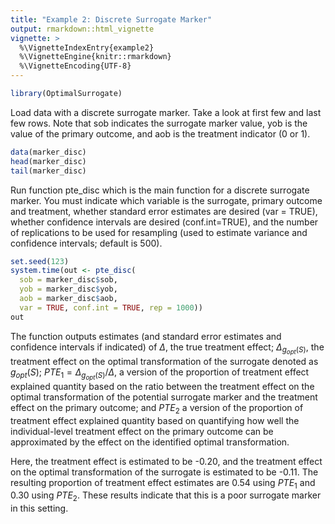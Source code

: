 ```yaml
---
title: "Example 2: Discrete Surrogate Marker"
output: rmarkdown::html_vignette
vignette: >
  %\VignetteIndexEntry{example2}
  %\VignetteEngine{knitr::rmarkdown}
  %\VignetteEncoding{UTF-8}
---
```


```r
library(OptimalSurrogate)
```

Load data with a discrete surrogate marker. Take a look at first few and last few rows. Note that sob indicates the surrogate marker value, yob is the value of the primary outcome, and aob is the treatment indicator (0 or 1).

```r
data(marker_disc)
head(marker_disc)
tail(marker_disc)
```

Run function pte_disc which is the main function for a discrete surrogate marker. You must indicate which variable is the surrogate, primary outcome and treatment, whether standard error estimates are desired (var = TRUE), whether confidence intervals are desired (conf.int=TRUE), and the number of replications to be used for resampling (used to estimate variance and confidence intervals; default is 500). 

```r
set.seed(123)
system.time(out <- pte_disc(
  sob = marker_disc$sob, 
  yob = marker_disc$yob, 
  aob = marker_disc$aob, 
  var = TRUE, conf.int = TRUE, rep = 1000))
out
```

The function outputs estimates (and standard error estimates and confidence intervals if indicated) of $\Delta$, the true treatment effect; $\Delta_{g_{opt}(S)}$, the treatment effect on the optimal transformation of the surrogate denoted as $g_{opt}(S)$; $PTE_1 =\Delta_{g_{opt}(S)} / \Delta$, a version of the proportion of treatment effect explained quantity based on the ratio between the treatment effect on the optimal transformation of the potential surrogate marker and the treatment effect on the primary outcome; and $PTE_2$ a version of the proportion of treatment effect explained quantity based on quantifying how well the individual-level treatment effect on the primary outcome can be approximated by the effect on the identified optimal transformation. 

Here, the treatment effect is estimated to be -0.20, and the treatment effect on the optimal transformation of the surrogate is estimated to be -0.11. The resulting proportion of treatment effect estimates are 0.54 using $PTE_1$ and 0.30 using $PTE_2$. These results indicate that this is a poor surrogate marker in this setting.
